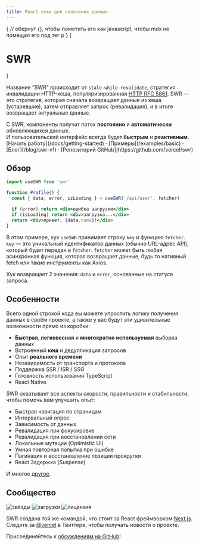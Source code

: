 ```yaml
---
title: React хуки для получения данных
---
```



{
// обернут {}, чтобы пометить его как javascript, чтобы mdx не помещал его под тег p
}
{<h1 className="text-center font-extrabold md:text-5xl mt-8">SWR</h1>}

<Bleed><Features/></Bleed>

Название “SWR” происходит от `stale-while-revalidate`, стратегия инвалидации HTTP-кеша, популяризированная
[HTTP RFC 5861](https://tools.ietf.org/html/rfc5861). SWR — это стратегия, которая сначала возвращает
данные из кеша (устаревшие), затем отправляет запрос (ревалидация), и в итоге возвращает актуальные данные.

<Callout emoji="✅">
  С SWR, компоненты получат поток <strong>постоянно</strong> и <strong>автоматически</strong> обновляющихся данных.<br/>
  И пользовательский интерфейс всегда будет <strong>быстрым</strong> и <strong>реактивным</strong>.
</Callout>

<div className="mt-16 mb-20 text-center">
  [Начать работу](/docs/getting-started) · [Примеры](/examples/basic) · [Блог](/blog/swr-v1) · [Репозиторий GitHub](https://github.com/vercel/swr)
</div>

## Обзор

```jsx
import useSWR from 'swr'

function Profile() {
  const { data, error, isLoading } = useSWR('/api/user', fetcher)

  if (error) return <div>ошибка загрузки</div>
  if (isLoading) return <div>загрузка...</div>
  return <div>привет, {data.name}!</div>
}
```

В этом примере, хук `useSWR` принимает строку `key` и функцию `fetcher`. `key` — это уникальный идентификатор данных (обычно URL-адрес API),
который будет передан в `fetcher`. `fetcher` может быть любая асинхронная функция, которая возвращает данные, будь то нативный fetch или такие инструменты как Axios.

Хук возвращает 2 значения: `data` и `error`, основанные на статусе запроса.

## Особенности

Всего одной строкой кода вы можете упростить логику получения данных в своём проекте, а также у вас будут эти удивительные возможности прямо из коробки:

- **Быстрая**, **легковесная** и **многократно используемая** выборка данных
- Встроенный **кеш** и дедупликация запросов
- Опыт **реального времени**
- Независимость от транспорта и протокола
- Поддержка SSR / ISR / SSG
- Готовность использования TypeScript
- React Native

SWR охватывает все аспекты скорости, правильности и стабильности, чтобы помочь вам улучшить опыт:

- Быстрая навигация по страницам
- Интервальный опрос
- Зависимость от данных
- Ревалидация при фокусировке
- Ревалидация при восстановлении сети
- Локальные мутации (Optimistic UI)
- Умная повторная попытка при ошибке
- Пагинация и восстановление позиции прокрутки
- React Задержка (Suspense)

И многое [другое](/docs/getting-started).

## Сообщество

<p className="flex h-6">
  <img alt="звёзды" src="https://badgen.net/github/stars/vercel/swr" className="inline-block mr-2"/>
  <img alt="загрузки" src="https://badgen.net/npm/dt/swr" className="inline-block mr-2"/>
  <img alt="лицензия" src="https://badgen.net/npm/license/swr" className="inline-block mr-2"/>
</p>

SWR создана той же командой, что стоит за React фреймворком [Next.js](https://nextjs.org).
Следите за [@vercel](https://twitter.com/vercel) в Твиттере, чтобы получать новости о проекте.

Присоединяйтесь к [обсуждениям на GitHub](https://github.com/vercel/swr/discussions)!
